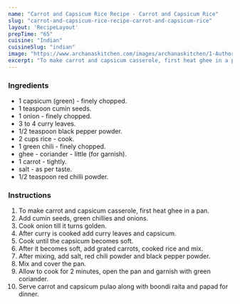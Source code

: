 ---
name: "Carrot and Capsicum Rice Recipe - Carrot and Capsicum Rice"
slug: "carrot-and-capsicum-rice-recipe-carrot-and-capsicum-rice"
layout: 'RecipeLayout'
prepTime: "65"
cuisine: "Indian"
cuisineSlug: "indian"
image: "https://www.archanaskitchen.com/images/archanaskitchen/1-Author/Pooja_Thakur/Carrot_And_Capsicum_Rice.jpg"
excerpt: "To make carrot and capsicum casserole, first heat ghee in a pan"
---

### Ingredients

-  1 capsicum (green) - finely chopped.
-  1 teaspoon cumin seeds.
-  1 onion - finely chopped.
-  3 to 4 curry leaves.
-  1/2 teaspoon black pepper powder.
- 2 cups rice - cook.
-  1 green chili - finely chopped.
-  ghee - coriander - little (for garnish).
-  1 carrot - tightly.
-  salt - as per taste.
-  1/2 teaspoon red chilli powder.

### Instructions

1. To make carrot and capsicum casserole, first heat ghee in a pan.
1. Add cumin seeds, green chillies and onions.
1. Cook onion till it turns golden.
1. After curry is cooked add curry leaves and capsicum.
1. Cook until the capsicum becomes soft.
1. After it becomes soft, add grated carrots, cooked rice and mix.
1. After mixing, add salt, red chili powder and black pepper powder.
1. Mix and cover the pan.
1. Allow to cook for 2 minutes, open the pan and garnish with green coriander.
1. Serve carrot and capsicum pulao along with boondi raita and papad for dinner.
